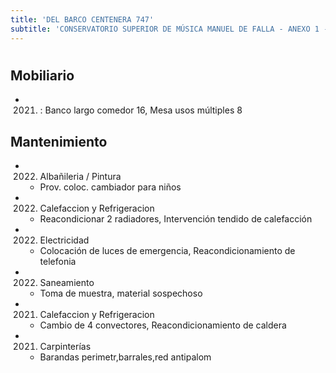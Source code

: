 ```yaml
---
title: 'DEL BARCO CENTENERA 747'
subtitle: 'CONSERVATORIO SUPERIOR DE MÚSICA MANUEL DE FALLA - ANEXO 1 - EPC N° 04 ORG. DE LOS ESTADOS AMERICANOS - JINE(EPCJC 04/08)TRANVIA DE CABALLITO[S]'
---
```


#


## Mobiliario

*  (2021) : Banco largo comedor 16, Mesa usos múltiples 8 





## Mantenimiento

*  (2022) Albañileria / Pintura 
    + Prov. coloc. cambiador para niños

*  (2022) Calefaccion y Refrigeracion 
    + Reacondicionar 2 radiadores, Intervención tendido de calefacción

*  (2022) Electricidad 
    + Colocación de luces de emergencia, Reacondicionamiento de telefonia

*  (2022) Saneamiento 
    + Toma de muestra, material sospechoso

*  (2021) Calefaccion y Refrigeracion 
    + Cambio de 4 convectores, Reacondicionamiento de caldera

*  (2021) Carpinterías 
    + Barandas perimetr,barrales,red antipalom




